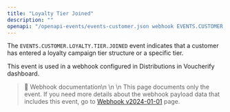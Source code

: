 ```yaml
---
title: "Loyalty Tier Joined"
description: ""
openapi: "/openapi-events/events-customer.json webhook EVENTS.CUSTOMER.LOYALTY.TIER.JOINED"
---
```


The `EVENTS.CUSTOMER.LOYALTY.TIER.JOINED` event indicates that a customer has entered a loyalty campaign tier structure or a specific tier.

This event is used in a webhook configured in Distributions in Voucherify dashboard.

> 📘 Webhook documentation\n
>\n
>\n This page documents only the event. If you need more details about the webhook payload data that includes this event, go to [Webhook v2024-01-01](/api-reference/introduction-to-webhooks "Introduction to webhooks v2024-01-01") page.
